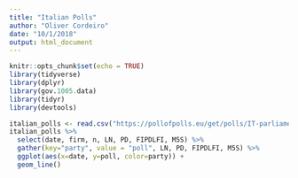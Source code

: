```yaml
---
title: "Italian Polls"
author: "Oliver Cordeiro"
date: "10/1/2018"
output: html_document
---
```


```r
knitr::opts_chunk$set(echo = TRUE)
library(tidyverse)
library(dplyr)
library(gov.1005.data)
library(tidyr)
library(devtools)
```



```r
italian_polls <- read.csv("https://pollofpolls.eu/get/polls/IT-parliament/format/csv")
italian_polls %>% 
  select(date, firm, n, LN, PD, FIPDLFI, M5S) %>% 
  gather(key="party", value = "poll", LN, PD, FIPDLFI, M5S) %>% 
  ggplot(aes(x=date, y=poll, color=party)) +
  geom_line()


```


